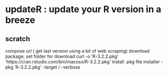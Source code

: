 # updateR : update your R version in a breeze

## scratch

compose url ( get last version using a bit of web scraping)
download package, set folder for download
    curl -o 'R-3.2.2.pkg' 'https://cran.rstudio.com/bin/macosx/R-3.2.2.pkg'
install .pkg file
    installer -pkg 'R-3.2.2.pkg' -target / -verbose
